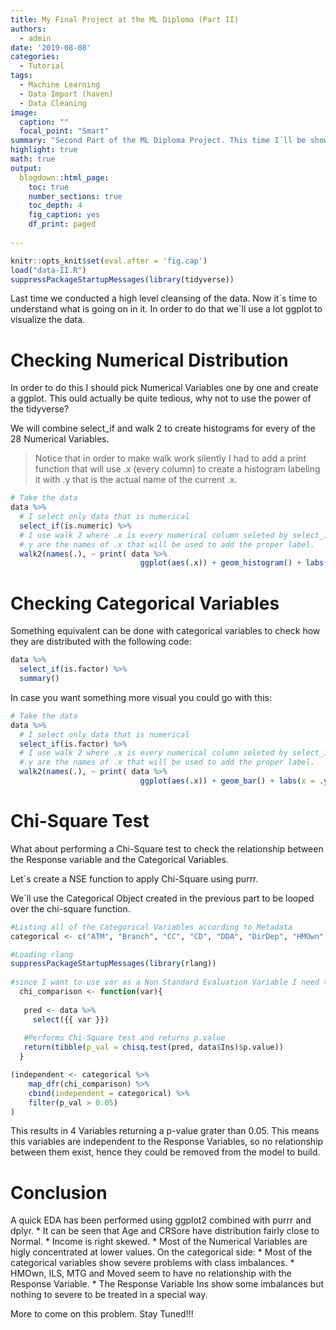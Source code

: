 ```yaml
---
title: My Final Project at the ML Diploma (Part II)
authors: 
  - admin
date: '2019-08-08'
categories:
  - Tutorial
tags:
  - Machine Learning
  - Data Import (haven)
  - Data Cleaning
image:
  caption: ""
  focal_point: "Smart"
summary: "Second Part of the ML Diploma Project. This time I´ll be showing some EDA"
highlight: true
math: true
output:
  blogdown::html_page:
    toc: true
    number_sections: true
    toc_depth: 4
    fig_caption: yes
    df_print: paged
    
---
```


```r
knitr::opts_knit$set(eval.after = 'fig.cap')
load("data-II.R")
suppressPackageStartupMessages(library(tidyverse))
```


Last time we conducted a high level cleansing of the data. Now it´s time to understand what is going on in it. In order to do that we´ll use a lot ggplot to visualize the data.

# Checking Numerical Distribution

In order to do this I should pick Numerical Variables one by one and create a ggplot.
This ould actually be quite tedious, why not to use the power of the tidyverse?

We will combine select_if and walk 2 to create histograms for every of the 28 Numerical Variables.

> Notice that in order to make walk work silently I had to add a print function that will use .x (every column) to create a histogram labeling it with .y that is the actual name of the current .x.


```r
# Take the data
data %>%
  # I select only data that is numerical
  select_if(is.numeric) %>%
  # I use walk 2 where .x is every numerical column seleted by select_if and
  #.y are the names of .x that will be used to add the proper label.
  walk2(names(.), ~ print( data %>%
                             ggplot(aes(.x)) + geom_histogram() + labs(x = .y))) 
```

# Checking Categorical Variables

Something equivalent can be done with categorical variables to check how they are distributed with the following code:

```r
data %>%
  select_if(is.factor) %>%
  summary()

```

In case you want something more visual you could go with this:

```r
# Take the data
data %>%
  # I select only data that is numerical
  select_if(is.factor) %>%
  # I use walk 2 where .x is every numerical column seleted by select_if and
  #.y are the names of .x that will be used to add the proper label.
  walk2(names(.), ~ print( data %>%
                             ggplot(aes(.x)) + geom_bar() + labs(x = .y))) 
```


# Chi-Square Test

What about performing a Chi-Square test to check the relationship between the Response variable and the Categorical Variables.

Let´s create a NSE function to apply Chi-Square using purrr.

We´ll use the Categorical Object created in the previous part to be looped over the chi-square function.

```r
#Listing all of the Categorical Variables according to Metadata
categorical <- c("ATM", "Branch", "CC", "CD", "DDA", "DirDep", "HMOwn", "ILS", "IRA", "InArea", "Ins", "Inv", "LOC", "MM", "MTG", "Moved", "NSF", "Res", "SDB", "Sav")
```


```r
#Loading rlang
suppressPackageStartupMessages(library(rlang))
  
#since I want to use var as a Non Standard Evaluation Variable I need to pass that variable using the Curly-Curly Operator. That way I don´t need to quote variables and can go directly into dplyr functions such as select.
  chi_comparison <- function(var){
    
   pred <- data %>%
     select({{ var }})
   
   #Performs Chi-Square test and returns p.value
   return(tibble(p_val = chisq.test(pred, data$Ins)$p.value))
  }

(independent <- categorical %>%
    map_dfr(chi_comparison) %>%
    cbind(independent = categorical) %>%
    filter(p_val > 0.05) 
)
```

This results in 4 Variables returning a p-value grater than 0.05. This means this variables are independent to the Response Variables, so no relationship between them exist, hence they could be removed from the model to build.

# Conclusion

A quick EDA has been performed using ggplot2 combined with purrr and dplyr.
 * It can be seen that Age and CRSore have distribution fairly close to Normal.
 * Income is right skewed.
 * Most of the Numerical Variables are higly concentrated at lower values.
 On the categorical side:
 * Most of the categorical variables show severe problems with class imbalances.
 * HMOwn, ILS, MTG and Moved seem to have no relationship with the Response Variable.
 * The Response Variable Ins show some imbalances but nothing to severe to be treated in a special way.


More to come on this problem. Stay Tuned!!!